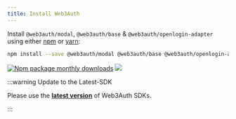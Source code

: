 ```yaml
---
title: Install Web3Auth
---
```


Install `@web3auth/modal`, `@web3auth/base` & `@web3auth/openlogin-adapter` using either [npm](https://www.npmjs.com/package/@web3auth/modal) or
[yarn](https://yarnpkg.com/package/@web3auth/modal):

```bash npm2yarn
npm install --save @web3auth/modal @web3auth/base @web3auth/openlogin-adapter
```

[![Npm package monthly downloads](https://badgen.net/npm/dm/@web3auth/modal)](https://www.npmjs.com/package/@web3auth/modal)
[![](https://data.jsdelivr.com/v1/package/npm/@web3auth/modal/badge)](https://www.jsdelivr.com/package/npm/@web3auth/modal)

:::warning Update to the Latest-SDK

Please use the **[latest version](https://www.npmjs.com/package/@web3auth/modal)** of Web3Auth SDKs.

:::
